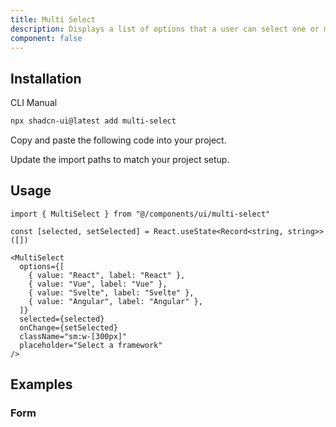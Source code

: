 ```yaml
---
title: Multi Select
description: Displays a list of options that a user can select one or more of. Supports search and filtering.
component: false
---
```


<ComponentPreview name="multi-select-demo" />

## Installation

<Tabs defaultValue="cli">

<TabsList>
  <TabsTrigger value="cli">CLI</TabsTrigger>
  <TabsTrigger value="manual">Manual</TabsTrigger>
</TabsList>
<TabsContent value="cli">

```bash
npx shadcn-ui@latest add multi-select
```

</TabsContent>

<TabsContent value="manual">

<Steps>

<Step>Copy and paste the following code into your project.</Step>

<ComponentSource name="multi-select" />

<Step>Update the import paths to match your project setup.</Step>

</Steps>

</TabsContent>

</Tabs>

## Usage

```tsx
import { MultiSelect } from "@/components/ui/multi-select"
```

```tsx
const [selected, setSelected] = React.useState<Record<string, string>>([])

<MultiSelect
  options={[
    { value: "React", label: "React" },
    { value: "Vue", label: "Vue" },
    { value: "Svelte", label: "Svelte" },
    { value: "Angular", label: "Angular" },
  ]}
  selected={selected}
  onChange={setSelected}
  className="sm:w-[300px]"
  placeholder="Select a framework"
/>
```

## Examples

### Form

<ComponentPreview name="multi-select-form" />
